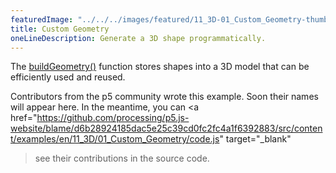 ---
featuredImage: "../../../images/featured/11_3D-01_Custom_Geometry-thumbnail.png"
title: Custom Geometry
oneLineDescription: Generate a 3D shape programmatically.
---

The
<a href="https://p5js.org/reference/#/p5/buildGeometry" target="_blank">buildGeometry()</a>
function stores shapes into a 3D model that can be efficiently used and
reused.

Contributors from the p5 community wrote this example. Soon their names will 
appear here. In the meantime, you can 
<a 
href="https://github.com/processing/p5.js-website/blame/d6b28924185dac5e25c39cd0fc2fc4a1f6392883/src/content/examples/en/11_3D/01_Custom_Geometry/code.js" target="_blank"
>see their contributions in the source code</a>.